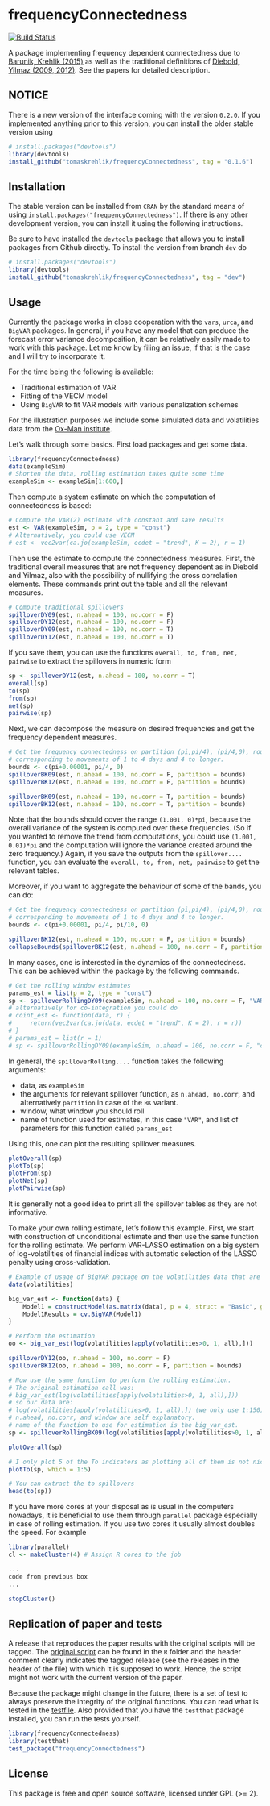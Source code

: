 # frequencyConnectedness
[![Build Status](https://travis-ci.org/tomaskrehlik/frequencyConnectedness.svg?branch=master)](https://travis-ci.org/tomaskrehlik/frequencyConnectedness.svg?branch=master)

A package implementing frequency dependent connectedness due to [Barunik, Krehlik (2015)][BK2015] as well as the traditional definitions of [Diebold, Yilmaz (2009, 2012)][DY09]. See the papers for detailed description.

## NOTICE

There is a new version of the interface coming with the version `0.2.0`. If you implemented anything prior to this version, you can install the older stable version using

```r
# install.packages("devtools")
library(devtools)
install_github("tomaskrehlik/frequencyConnectedness", tag = "0.1.6") 
```

## Installation

The stable version can be installed from `CRAN` by the standard means of using `install.packages("frequencyConnectedness")`. If there is any other development version, you can install it using the following instructions.

Be sure to have installed the `devtools` package that allows you to install packages from Github directly. To install the version from branch `dev` do

````r
# install.packages("devtools")
library(devtools)
install_github("tomaskrehlik/frequencyConnectedness", tag = "dev") 
````

## Usage

Currently the package works in close cooperation with the `vars`, `urca`, and `BigVAR` packages. In general, if you have any model that can produce the forecast error variance decomposition, it can be relatively easily made to work with this package. Let me know by filing an issue, if that is the case and I will try to incorporate it. 

For the time being the following is available:

- Traditional estimation of VAR
- Fitting of the VECM model
- Using `BigVAR` to fit VAR models with various penalization schemes

For the illustration purposes we include some simulated data and volatilities data from the [Ox-Man institute](http://realized.oxford-man.ox.ac.uk/).

Let's walk through some basics. First load packages and get some data.

````r
library(frequencyConnectedness)
data(exampleSim)
# Shorten the data, rolling estimation takes quite some time
exampleSim <- exampleSim[1:600,]
````

Then compute a system estimate on which the computation of connectedness is based:

````r
# Compute the VAR(2) estimate with constant and save results
est <- VAR(exampleSim, p = 2, type = "const")
# Alternatively, you could use VECM
# est <- vec2var(ca.jo(exampleSim, ecdet = "trend", K = 2), r = 1)
````

Then use the estimate to compute the connectedness measures.
First, the traditional overall measures that are not frequency dependent as in Diebold and Yilmaz, also with the possibility of nullifying the cross correlation elements. These commands print out the table and all the relevant measures.

````r
# Compute traditional spillovers
spilloverDY09(est, n.ahead = 100, no.corr = F)
spilloverDY12(est, n.ahead = 100, no.corr = F)
spilloverDY09(est, n.ahead = 100, no.corr = T)
spilloverDY12(est, n.ahead = 100, no.corr = T)
````

If you save them, you can use the functions `overall, to, from, net, pairwise` to extract the spillovers in numeric form

````r
sp <- spilloverDY12(est, n.ahead = 100, no.corr = T)
overall(sp)
to(sp)
from(sp)
net(sp)
pairwise(sp)
````

Next, we can decompose the measure on desired frequencies and get the frequency dependent measures.

````r
# Get the frequency connectedness on partition (pi,pi/4), (pi/4,0), roughly
# corresponding to movements of 1 to 4 days and 4 to longer.
bounds <- c(pi+0.00001, pi/4, 0)
spilloverBK09(est, n.ahead = 100, no.corr = F, partition = bounds)
spilloverBK12(est, n.ahead = 100, no.corr = F, partition = bounds)

spilloverBK09(est, n.ahead = 100, no.corr = T, partition = bounds)
spilloverBK12(est, n.ahead = 100, no.corr = T, partition = bounds)
````

Note that the bounds should cover the range `(1.001, 0)*pi`, because the overall variance of the system is computed over these frequencies. (So if you wanted to remove the trend from computations, you could use `(1.001, 0.01)*pi` and the computation will ignore the variance created around the zero frequency.) Again, if you save the outputs from the `spillover....` function, you can evaluate the `overall, to, from, net, pairwise` to get the relevant tables.

Moreover, if you want to aggregate the behaviour of some of the bands, you can do:

````r
# Get the frequency connectedness on partition (pi,pi/4), (pi/4,0), roughly
# corresponding to movements of 1 to 4 days and 4 to longer.
bounds <- c(pi+0.00001, pi/4, pi/10, 0)

spilloverBK12(est, n.ahead = 100, no.corr = F, partition = bounds)
collapseBounds(spilloverBK12(est, n.ahead = 100, no.corr = F, partition = bounds), 1:2)
````



In many cases, one is interested in the dynamics of the connectedness. This can be achieved within the package by the following commands.

````r
# Get the rolling window estimates
params_est = list(p = 2, type = "const")
sp <- spilloverRollingDY09(exampleSim, n.ahead = 100, no.corr = F, "VAR", params_est = params_est, window = 100)
# alternatively for co-integration you could do
# coint_est <- function(data, r) {
#     return(vec2var(ca.jo(data, ecdet = "trend", K = 2), r = r))
# }
# params_est = list(r = 1)
# sp <- spilloverRollingDY09(exampleSim, n.ahead = 100, no.corr = F, "coint_est", params_est = params_est, window = 100)
````

In general, the `spilloverRolling....` function takes the following arguments:

- data, as `exampleSim`
- the arguments for relevant spillover function, as `n.ahead, no.corr`, and alternatively `partition` in case of the `BK` variant.
- window, what window you should roll
- name of function used for estimates, in this case `"VAR"`, and list of parameters for this function called `params_est`

Using this, one can plot the resulting spillover measures.

````r
plotOverall(sp)
plotTo(sp)
plotFrom(sp)
plotNet(sp)
plotPairwise(sp)
````

It is generally not a good idea to print all the spillover tables as they are not informative.

To make your own rolling estimate, let's follow this example. First, we start with construction of unconditional estimate and then use the same function for the rolling estimate. We perform VAR-LASSO estimation on a big system of log-volatilities of financial indices with automatic selection of the LASSO penalty using cross-validation.

````r
# Example of usage of BigVAR package on the volatilities data that are included
data(volatilities)

big_var_est <- function(data) {
    Model1 = constructModel(as.matrix(data), p = 4, struct = "Basic", gran = c(50, 50), VARX = list(), verbose = F)
    Model1Results = cv.BigVAR(Model1)
}

# Perform the estimation
oo <- big_var_est(log(volatilities[apply(volatilities>0, 1, all),]))

spilloverDY12(oo, n.ahead = 100, no.corr = F)
spilloverBK12(oo, n.ahead = 100, no.corr = F, partition = bounds)

# Now use the same function to perform the rolling estimation.
# The original estimation call was:
# big_var_est(log(volatilities[apply(volatilities>0, 1, all),]))
# so our data are:
# log(volatilities[apply(volatilities>0, 1, all),]) (we only use 1:150) because it takes a lot of time to fit
# n.ahead, no.corr, and window are self explanatory.
# name of the function to use for estimation is the big_var_est.
sp <- spilloverRollingBK09(log(volatilities[apply(volatilities>0, 1, all),])[1:150, ], n.ahead = 100, no.corr = F, "big_var_est", params_est = list(), window = 100)

plotOverall(sp)

# I only plot 5 of the To indicators as plotting all of them is not nice
plotTo(sp, which = 1:5)

# You can extract the to spillovers
head(to(sp))
````

If you have more cores at your disposal as is usual in the computers nowadays, it is beneficial to use them through `parallel` package especially in case of rolling estimation. If you use two cores it usually almost doubles the speed. For example

````r
library(parallel)
cl <- makeCluster(4) # Assign R cores to the job

...
code from previous box
...

stopCluster()
````

## Replication of paper and tests

A release that reproduces the paper results with the original scripts will be tagged. The [original script](R/applications.R) can be found in the `R` folder and the header comment clearly indicates the tagged release (see the releases in the header of the file) with which it is supposed to work. Hence, the script might not work with the current version of the paper.

Because the package might change in the future, there is a set of test to always preserve the integrity of the original functions. You can read what is tested in the [testfile](tests/testthat/test-basic.r). Also provided that you have the `testthat` package installed, you can run the tests yourself.

````r
library(frequencyConnectedness)
library(testthat)
test_package("frequencyConnectedness")
````

## License

This package is free and open source software, licensed under GPL (>= 2).


[BK2015]: http://papers.ssrn.com/sol3/papers.cfm?abstract_id=2627599 "Barunik, J., Krehlk, T., Measuring the Frequency Dynamics of Financial and Macroeconomic Connectedness"
[DY09]: http://www.sciencedirect.com/science/article/pii/S016920701100032X "Diebold, F. X., Yilmaz, K., Better to give than to receive: Predictive directional measurement of volatility spillovers"
